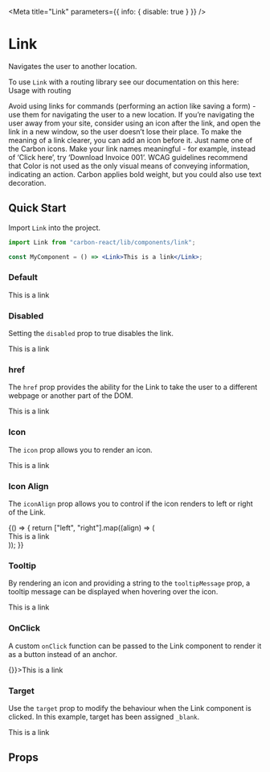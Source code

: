 
<Meta title="Link" parameters={{ info: { disable: true } }} />

# Link

Navigates the user to another location.

To use `Link` with a routing library see our documentation on this here: <LinkTo kind='Documentation/Usage with routing'>Usage with routing</LinkTo>

Avoid using links for commands (performing an action like saving a form) - use them for navigating the user to a new location.
If you’re navigating the user away from your site, consider using an icon after the link, and open the link in a new window, so the user doesn’t lose their place.
To make the meaning of a link clearer, you can add an icon before it. Just name one of the Carbon icons.
Make your link names meaningful - for example, instead of ‘Click here’, try ‘Download Invoice 001’.
WCAG guidelines recommend that Color is not used as the only visual means of conveying information, indicating an action. Carbon applies bold weight, but you could also use text decoration.

## Quick Start

Import `Link` into the project.

```jsx
import Link from "carbon-react/lib/components/link";

const MyComponent = () => <Link>This is a link</Link>;
```

### Default

<Preview>
  <Story name="default">
    <Link>This is a link</Link>
  </Story>
</Preview>

### Disabled

Setting the `disabled` prop to true disables the link.

<Preview>
  <Story name="with Disabled">
    <Link disabled>This is a link</Link>
  </Story>
</Preview>

### href

The `href` prop provides the ability for the Link to take the user to a different webpage or another part of the DOM.

<Preview>
  <Story name="with href" parameters={{ chromatic: { disable: true } }}>
    <Link href="https://carbon.sage.com">This is a link</Link>
  </Story>
</Preview>

### Icon

The `icon` prop allows you to render an icon.

<Preview>
  <Story name="with Icon" parameters={{ chromatic: { disable: true } }}>
    <Link icon="settings">This is a link</Link>
  </Story>
</Preview>

### Icon Align

The `iconAlign` prop allows you to control if the icon renders to left or right of the Link.

<Preview>
  <Story name="with IconAlign">
    {() => {
      return ["left", "right"].map((align) => (
        <div style={{ margin: "64px" }}>
          <Link icon="settings" iconAlign={`${align}`}>
            This is a link
          </Link>
        </div>
      ));
    }}
  </Story>
</Preview>

### Tooltip

By rendering an icon and providing a string to the `tooltipMessage` prop, a tooltip message can be displayed when hovering over the icon.

<Preview>
  <Story name="with Tooltip" parameters={{ chromatic: { disable: true } }}>
    <div style={{ margin: "64px" }}>
      <Link icon="settings" tooltipMessage="This is a tooltip message">
        This is a link
      </Link>
    </div>
  </Story>
</Preview>

### OnClick

A custom `onClick` function can be passed to the Link component to render it as a button instead of an anchor.

<Preview>
  <Story name="with onClick" parameters={{ chromatic: { disable: true } }}>
    <Link onClick={() => {}}>This is a link</Link>
  </Story>
</Preview>

### Target

Use the `target` prop to modify the behaviour when the Link component is clicked. In this example, target has been assigned `_blank`.

<Preview>
  <Story name="with Target" parameters={{ chromatic: { disable: true } }}>
    <Link href="https://carbon.sage.com" target="_blank">
      This is a link
    </Link>
  </Story>
</Preview>

## Props

<Props of={InternalLink} />
